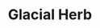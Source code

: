 ---
title: "Glacial Herb"
meta_title: "Glacial Herb craft"
description: "Craft de Glacial Herb"
rank: "d"
draft: false
name: "Glacial Herb"
recipe_img: "https://wiki.pokexgames.com/images/7/75/Glacial_Herb.png"
level: 26
craft_time: 600
result: 1
value_npc: 1
ingredients:
  - name: "Leaves"
    quantity: 20
    item_img: "https://wiki.pokexgames.com/images/f/f1/Leaves.png"
    value_npc: 1
  - name: "Seed"
    quantity: 260
    item_img: "https://wiki.pokexgames.com/images/2/2e/Seed.png"
    value_npc: 1
  - name: "Pure Grass"
    quantity: 200
    item_img: "https://wiki.pokexgames.com/images/b/bc/Pure_Grass.png"
    value_npc: 1
---